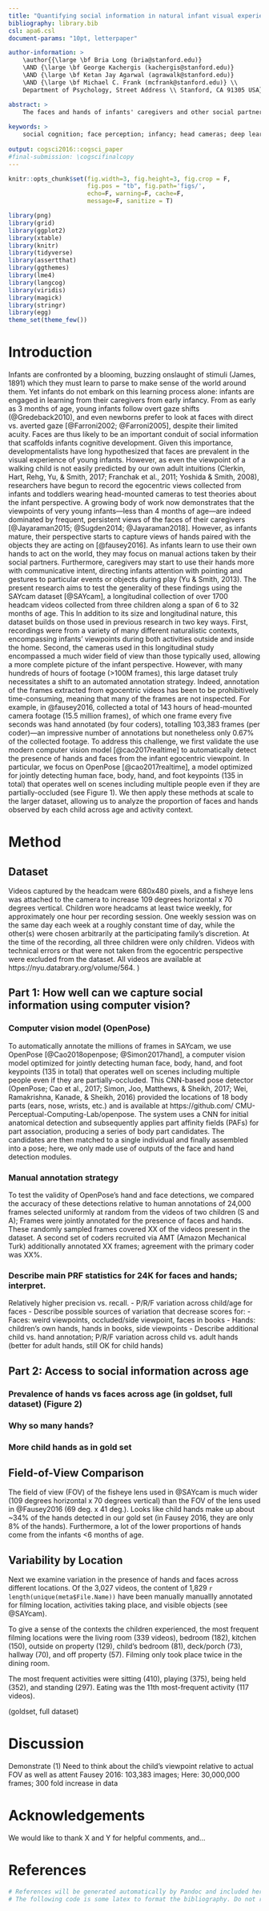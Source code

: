 ```yaml
---
title: "Quantifying social information in natural infant visual experience"
bibliography: library.bib
csl: apa6.csl
document-params: "10pt, letterpaper"

author-information: > 
    \author{{\large \bf Bria Long (bria@stanford.edu)} 
    \AND {\large \bf George Kachergis (kachergis@stanford.edu)} 
    \AND {\large \bf Ketan Jay Agarwal (agrawalk@stanford.edu)} 
    \AND {\large \bf Michael C. Frank (mcfrank@stanford.edu)} \\ 
    Department of Psychology, Street Address \\ Stanford, CA 91305 USA}

abstract: >
    The faces and hands of infants' caregivers and other social partners offer a rich source of social and causal information that may be critical for infants' cognitive and linguistic development. Previous work using manual annotation strategies and cross-sectional data has found systematic changes in the proportion of faces and hands in the egocentric perspective of young infants. The present research aims to test the generality of these findings using the SAYcam dataset (Sullivan, Mei, Perfors, Wojcik, & Frank, under review), a longitudinal collection of over 1700 headcam videos collected from three children along a span of 6 to 32 months of age. To do so, we validate the use of a modern convolutional neural network for pose detection (OpenPose)  for the detection of people, faces, and hands for use with these naturalistic infant egocentric videos. We then apply this network to the entire dataset, analyzing the prevalence of faces across age, individuals, and activity contexts. Overall, we find a higher prevalence of hands seen by infants than previously reported, considerably variability in the proportion of faces/hands seen across different locations (e.g., living room vs. kitchen), yet surprising consistency across our XX individuals.
    
keywords: >
    social cognition; face perception; infancy; head cameras; deep learning
    
output: cogsci2016::cogsci_paper
#final-submission: \cogscifinalcopy
---
```


```r
knitr::opts_chunk$set(fig.width=3, fig.height=3, fig.crop = F, 
                      fig.pos = "tb", fig.path='figs/',
                      echo=F, warning=F, cache=F, 
                      message=F, sanitize = T)
```

```r
library(png)
library(grid)
library(ggplot2)
library(xtable)
library(knitr)
library(tidyverse)
library(assertthat)
library(ggthemes)
library(lme4)
library(langcog)
library(viridis)
library(magick)
library(stringr)
library(egg)
theme_set(theme_few())
```

# Introduction

  Infants are confronted by a blooming, buzzing onslaught of stimuli (James, 1891) which they must learn to parse to make sense of the world around them. Yet infants do not embark on this learning process alone: infants are engaged in learning from their caregivers from early infancy. From as early as 3 months of age, young infants follow overt gaze shifts (@Gredeback2010), and even newborns prefer to look at faces with direct vs. averted gaze [@Farroni2002; @Farroni2005], despite their limited acuity.  Faces are thus likely to be an important conduit of social information that scaffolds infants cognitive development. Given this importance, developmentalists have long hypothesized that faces are prevalent in the visual experience of young infants. However, as even the viewpoint of a walking child is not easily predicted by our own adult intuitions (Clerkin, Hart, Rehg, Yu, & Smith, 2017; Franchak et al., 2011; Yoshida & Smith, 2008), researchers have begun to record the egocentric views collected from infants and toddlers wearing head-mounted cameras to test theories about the infant perspective.
 A growing body of work now demonstrates that the viewpoints of very young infants—less than 4 months of age—are indeed dominated by frequent, persistent views of the faces of their caregivers [@Jayaraman2015; @Sugden2014; @Jayaraman2018]. However, as infants mature, their perspective starts to capture views of hands paired with the objects they are acting on [@fausey2016]. As infants learn to use their own hands to act on the world, they may focus on manual actions taken by their social partners. Furthermore, caregivers may start to use their hands more with communicative intent, directing infants attention with pointing and gestures to particular events or objects during play (Yu & Smith, 2013). 
	The present research aims to test the generality of these findings using the SAYcam dataset [@SAYcam], a longitudinal collection of over 1700 headcam videos collected from three children along a span of 6 to 32 months of age. This In addition to its size and longitudinal nature, this dataset builds on those used in previous research in two key ways. First, recordings were from a variety of many different naturalistic contexts, encompassing infants’ viewpoints during both activities outside and inside the home. Second, the cameras used in this longitudinal study encompassed a much wider field of view than those typically used, allowing a more complete picture of the infant perspective.
  However, with many hundreds of hours of footage (>100M frames), this large dataset truly necessitates a shift to an automated annotation strategy. Indeed, annotation of the frames extracted from egocentric videos has been to be prohibitively time-consuming, meaning that many of the frames are not inspected. For example, in @fausey2016, collected a total of 143 hours of head-mounted camera footage (15.5 million frames), of which one frame every five seconds was hand annotated (by four coders), totalling 103,383 frames (per coder)—an impressive number of annotations but nonetheless only 0.67% of the collected footage. To address this challenge, we  first validate the use modern computer vision model [@cao2017realtime] to automatically detect the presence of hands and faces from the infant egocentric viewpoint. In particular, we focus on OpenPose   [@cao2017realtime], a model optimized for jointly detecting human face, body, hand, and foot keypoints (135 in total) that operates well on scenes including multiple people even if they are partially-occluded (see Figure 1).  We then apply these methods at scale to the larger dataset, allowing us to analyze the proportion of faces and hands observed by each child across age and activity context.


# Method

## Dataset

Videos captured by the headcam were 680x480 pixels, and a fisheye lens was attached to the camera to increase 109 degrees horizontal x 70 degrees vertical. Children wore headcams at least twice weekly, for approximately one hour per recording session. One weekly session was on the same day each week at a roughly constant time of day, while the other(s) were chosen arbitrarily at the participating family’s discretion. At the time of the recording, all three children were only children. Videos with technical errors or that were not taken from the egocentric perspective were excluded from the dataset. All videos are available at https://nyu.databrary.org/volume/564. ) 


## Part 1: How well can we capture social information using computer vision?

### Computer vision model (OpenPose)
To automatically annotate the millions of frames in SAYcam, we use OpenPose [@Cao2018openpose; @Simon2017hand], a computer vision model optimized for jointly detecting human face, body, hand, and foot keypoints (135 in total) that operates well on scenes including multiple people even if they are partially-occluded. This CNN-based pose detector (OpenPose; Cao et al., 2017; Simon, Joo, Matthews, & Sheikh, 2017; Wei, Ramakrishna, Kanade, & Sheikh, 2016) provided the locations of 18 body parts (ears, nose, wrists, etc.) and is available at https://github.com/ CMU-Perceptual-Computing-Lab/openpose. The system uses a CNN for initial anatomical detection and subsequently applies part affinity fields (PAFs) for part association, producing a series of body part candidates. The candidates are then matched to a single individual and finally assembled into a pose; here, we only made use of outputs of the face and hand detection modules.
  

### Manual annotation strategy
To test the validity of OpenPose's hand and face detections, we compared the accuracy of these detections relative to human annotations of 24,000 frames selected uniformly at random from the videos of two children (S and A); Frames were jointly annotated for the presence of faces and hands. These randomly sampled frames covered XX of the videos present in the dataset.  A second set of coders recruited via AMT (Amazon Mechanical Turk) additionally annotated XX frames; agreement with the primary coder was XX%. 

  
### Describe main PRF statistics for 24K for faces and hands; interpret.
Relatively higher precision vs. recall.
- P/R/F variation across child/age for faces
- Describe possible sources of variation that decrease scores for:
    - Faces: weird viewpoints, occluded/side viewpoint, faces in books
    - Hands: children's own hands, hands in books, side viewpoints
- Describe additional child vs. hand annotation; P/R/F variation across child vs. adult hands (better for adult hands, still OK for child hands)

## Part 2: Access to social information across age

### Prevalence of hands vs faces across age (in goldset, full dataset) (Figure 2)

### Why so many hands? 

### More child hands as in gold set


## Field-of-View Comparison
The field of view (FOV) of the fisheye lens used in @SAYcam is much wider (109 degrees horizontal x 70 degrees vertical) than the FOV of the lens used in @Fausey2016 (69 deg. x 41 deg.). 
Looks like child hands make up about ~34% of the hands detected in our gold set (in Fausey 2016, they are only 8% of the hands). 
Furthermore, a lot of the lower proportions of hands come from the infants <6 months of age.

## Variability by Location 

Next we examine variation in the presence of hands and faces across different locations.
Of the 3,027 videos, the content of 1,829 `r length(unique(meta$File.Name))` have been manually manuallly annotated for filming location, activities taking place, and visible objects (see @SAYcam). 

To give a sense of the contexts the children experienced, the most frequent filming locations were the living room (339 videos), bedroom (182), kitchen (150), outside on property (129), child's bedroom (81), deck/porch (73), hallway (70), and off property (57). Filming only took place twice in the dining room.

The most frequent activities were sitting (410), playing (375), being held (352), and standing (297). Eating was the 11th most-frequent activity (117 videos).

(goldset, full dataset)


# Discussion 

Demonstrate
(1) Need to think about the child's viewpoint relative to actual FOV as well as attent
Fausey 2016: 103,383 images; 
Here: 30,000,000 frames; 300 fold increase in data

# Acknowledgements

We would like to thank X and Y for helpful comments, and...

# References 

```r
# References will be generated automatically by Pandoc and included here.
# The following code is some latex to format the bibliography. Do not remove it.
```

\setlength{\parindent}{-0.1in} 
\setlength{\leftskip}{0.125in}
\noindent
